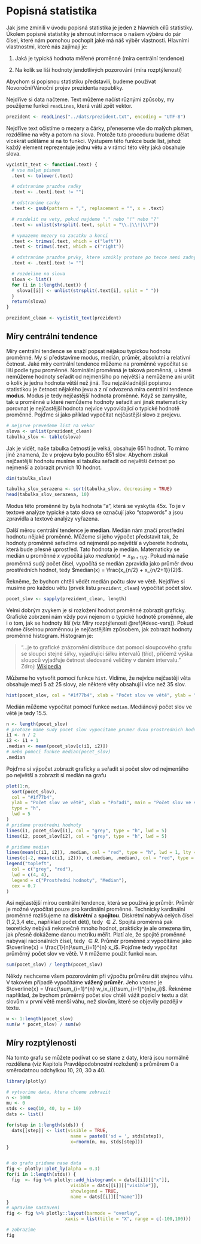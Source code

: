 # Popisná statistika

Jak jsme zmínili v úvodu popisná statistika je jeden z hlavních cílů statistiky. Úkolem popisné statistiky je shrnout informace o našem výběru do pár čísel, které nám pomohou pochopit jaké má náš výběr vlastnosti. Hlavními vlastnostmi, které nás zajímají je:

1) Jaká je typická hodnota měřené proměnné (míra centrální tendence)

2) Na kolik se liší hodnoty jendotlivých pozorování (míra rozptýlenosti)

Abychom si popisnou statistiku představili, budeme používat Novoroční/Vánoční projev prezidenta republiky.

Nejdříve si data načteme. Text můžeme načíst různými způsoby, my použijeme funkci `readLines`, která vrátí zpět vektor.
```r
prezident <- readLines("../dats/prezident.txt", encoding = "UTF-8")
```

Nejdříve text očistíme o mezery a čárky, přeneseme vše do malých písmen, rozdělíme na věty a potom na slova. Protože tuto proceduru budeme dělat vícekrát uděláme si na to funkci. Výstupem této funkce bude list, jehož každý element reprezentuje jednu větu a v rámci této věty jaká obsahuje slova.  
```r
vycistit_text <- function(.text) {
  # vse malym pismem
  .text <- tolower(.text)

  # odstranime prazdne radky
  .text <- .text[.text != ""]

  # odstranime carky
  .text <- gsub(pattern = ",", replacement = "", x = .text)

  # rozdelit na vety, pokud najdeme "." nebo "!" nebo "?"
  .text <- unlist(strsplit(.text, split = "\\.|\\!|\\?"))

  # vymazeme mezery na zacatku a konci
  .text <- trimws(.text, which = c("left"))
  .text <- trimws(.text, which = c("right"))

  # odstranime prazdne prvky, ktere vznikly protoze po tecce neni zadny text
  .text <- .text[.text != ""]

  # rozdelime na slova
  slova <- list()
  for (i in 1:length(.text)) {
    slova[[i]] <- unlist(strsplit(.text[i], split = " "))
  }
  return(slova)
}
```

```r
prezident_clean <- vycistit_text(prezident)
```

## Míry centrální tendence
Míry centrální tendence se snaží popsat nějakou typickou hodnotu proměnné. My si představíme modus, medián, průměr, absolutní a relativní četnost. Jaké míry centrální tendence můžeme na proměnné vypočítat se liší podle typu proměnné. Nominální proměnná je taková proměnná, u které nemůžeme hodnoty seřadit od nejmenšího po největší a nemůžeme ani určit o kolik je jedna hodnota větší než jiná. Tou nejzákladnější popisnou statistikou je četnost nějakého jevu a z ní odvozená míra centrální tendence **modus**. Modus je tedy nejčastější hodnota proměnné. Když se zamyslíte, tak u proměnné u které nemůžeme hodnoty seřadit ani jinak matematicky porovnat je nejčastější hodnota nejvíce vypovídající o typické hodnotě proměnné. Pojďme si jako příklad vypočítat nejčastější slovo z projevu.  

```r
# nejprve prevedeme list na vekor
slova <- unlist(prezident_clean)
tabulka_slov <- table(slova)
```

Jak je vidět, naše tabulka četností je velká, obsahuje 651 hodnot. To mimo jiné znamená, že v projevu bylo použito 651 slov. Abychom získali nejčastější hodnotu musíme si tabulku seřadit od největší četnost po nejmenší a zobrazit prvních 10 hodnot.  
```r
dim(tabulka_slov)
```
```r
tabulka_slov_serazena <- sort(tabulka_slov, decreasing = TRUE)
head(tabulka_slov_serazena, 10)
```

Modus této proměnné by byla hodnota "a", která se vyskytla 45x. To je v textové analýze typické a tato slova se označují jako "stopwords" a jsou zpravidla a textové analýzy vyřazena.


Další měrou centrální tendence je **median**. Medián nám značí prostřední hodnotu nějaké proměnné. Můžeme si jeho výpočet představit tak, že hodnoty proměnné seřadíme od nejmenší po největší a vyberete hodnotu, která bude přesně uprostřed. Tato hodnota je medián. Matematicky se medián u proměnné $x$ vypočítá jako $median(x) = x_{(n + 1)/2}$. Pokud má naše proměnná sudý počet čísel, vypočítá se medián zpravidla jako průměr dvou prostředních hodnot, tedy $median(x) = \frac{x_{n/2} + x_{n/2+1}}{2}$. 

Řekněme, že bychom chtěli vědět medián počtu slov ve větě. Nejdříve si musíme pro každou větu (prvek listu `prezident_clean`) vypočítat počet slov. 
```r
pocet_slov <- sapply(prezident_clean, length)
```

Velmi dobrým zvykem je si rozložení hodnot proměnné zobrazit graficky. Grafické zobrzení nám vždy poví nejenom o typické hodnotě proměnné, ale i o tom, jak se hodnoty liší (viz Míry rozptýlenosti \@ref(#desc-vars)). Pokud máme číselnou proměnnou je nejčastějším způsobem, jak zobrazit hodnoty proměnné histogram. Histogram je:

> "...je to grafické znázornění distribuce dat pomocí sloupcového grafu se sloupci stejné šířky, vyjadřující šířku intervalů 
> (tříd), přičemž výška sloupců vyjadřuje četnost sledované veličiny v daném intervalu."
Zdroj: [Wikipedia](https://cs.wikipedia.org/wiki/Histogram)

Můžeme ho vytvořit pomocí funkce `hist`. Vidíme, že nejvíce nejčastěji věta obsahuje mezi 5 až 25 slovy, ale některé věty obsahují i více než 35 slov. 
```r
hist(pocet_slov, col = "#1f77b4", xlab = "Počet slov ve větě", ylab = "Četnost", main = "Histogram počtu slov ve větě")
```

Medián můžeme vypočítat pomocí funkce `median`. Mediánový počet slov ve větě je tedy 15.5.

```r
n <- length(pocet_slov)
# protoze mame sudy pocet slov vypocitame prumer dvou prostrednich hodnot
i1 <- n / 2
i2 <- i1 + 1
.median <- mean(pocet_slov[c(i1, i2)])
# nebo pomoci funkce median(pocet_slov)
.median
```

Pojďme si výpočet zobrazit graficky a seřadit si počet slov od nejmenšího po největší a zobrazit si medián na grafu
```r
plot(1:n,
  sort(pocet_slov),
  col = "#1f77b4",
  ylab = "Počet slov ve větě", xlab = "Pořadí", main = "Počet slov ve větě seřazený podle velikosti",
  type = "h",
  lwd = 5
)
# pridame prostredni hodnoty
lines(i1, pocet_slov[i1], col = "grey", type = "h", lwd = 5)
lines(i2, pocet_slov[i2], col = "grey", type = "h", lwd = 5)

# pridame median
lines(mean(c(i1, i2)), .median, col = "red", type = "h", lwd = 1, lty = 2)
lines(c(-2, mean(c(i1, i2))), c(.median, .median), col = "red", type = "l", lwd = 1, lty = 2)
legend("topleft",
  col = c("grey", "red"),
  lwd = c(4, 4),
  legend = c("Prostřední hodnoty", "Median"),
  cex = 0.7
)
```


Asi nejčastější mírou centrální tendence, která se používá je průměr. Průměr je možné vypočítat pouze pro kardinální proměnné. Technicky kardinální proměnné rozlišujeme na **diskrétní** a **spojitou**. Diskrétní nabývá celých čísel (1,2,3,4 etc., například počet dětí), tedy $\in Z$. Spojitá proměnná pak teoreticky nebývá nekonečně mnoho hodnot, prakticky je ale omezena tím, jak přesně dokážeme danou metriku měřit. Platí ale, že spojité proměnné nabývají racionálních čísel, tedy $\in R$. Průměr proměnné $x$ vypočítáme jako $\overline{x} = \frac{1}{n}\sum_{i=1}^{n} x_i$. Pojďme tedy vypočítat průměrný počet slov ve větě. V `R` můžeme použít funkci `mean`.
```r
sum(pocet_slov) / length(pocet_slov)
```

Někdy nechceme všem pozorováním při výpočtu průměru dát stejnou váhu. V takovém případě vypočítáme **vážený průměr**. Jeho vzorec je $\overline{x} = \frac{\sum_{i=1}^{n} w_ix_i}{\sum_{i=1}^{n}w_i}$. Řekněme například, že bychom průměrný počet slov chtěli vážit pozicí v textu a dát slovům v první větě menší váhu, než slovům, které se objevily později v textu.
```r
w <- 1:length(pocet_slov)
sum(w * pocet_slov) / sum(w)
```



## Míry rozptýlenosti {#desc-vars}


Na tomto grafu se můžete podívat co se stane z daty, která jsou normálně rozdělena (viz Kapitola Pravděpodobnostní rozložení) s průměrem 0 a směrodatnou odchylkou 10, 20, 30 a 40.
```r
library(plotly)
```
```r

# vytvorime data, ktera chceme zobrazit
n <- 1000
mu <- 0
stds <- seq(10, 40, by = 10)
dats <- list()

for(step in 1:length(stds)) {
  dats[[step]] <- list(visible = TRUE,
                        name = paste0('sd = ', stds[step]),
                        x=rnorm(n, mu, stds[step]))
}


# do grafu pridame nase data
fig <- plotly::plot_ly(alpha = 0.3)
for(i in 1:length(stds)) {
  fig  <- fig %>% plotly::add_histogram(x = dats[[i]][["x"]], 
                        visible = dats[[i]][["visible"]], 
                        showlegend = TRUE,
                        name = dats[[i]][["name"]]) 
}
# upravime nastaveni
fig <- fig %>% plotly::layout(barmode = "overlay",
                      xaxis = list(title = "X", range = c(-100,100)))

# zobrazime
fig
```